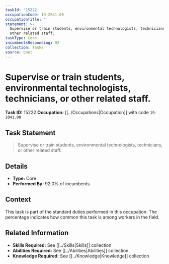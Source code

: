 ```yaml
---
taskId: '15222'
occupationCode: 19-2041.00
occupationTitle: ''
statement: >-
  Supervise or train students, environmental technologists, technicians, or
  other related staff.
taskType: Core
incumbentsResponding: 92
collection: Tasks
source: onet
---
```

# Supervise or train students, environmental technologists, technicians, or other related staff.

**Task ID:** 15222
**Occupation:** [[../Occupations|Occupation]] with code `19-2041.00`

## Task Statement

> Supervise or train students, environmental technologists, technicians, or other related staff.

## Details

- **Type:** Core
- **Performed By:** 92.0% of incumbents

## Context

This task is part of the standard duties performed in this occupation. The percentage indicates how common this task is among workers in the field.

## Related Information

- **Skills Required:** See [[../Skills|Skills]] collection
- **Abilities Required:** See [[../Abilities|Abilities]] collection
- **Knowledge Required:** See [[../Knowledge|Knowledge]] collection
